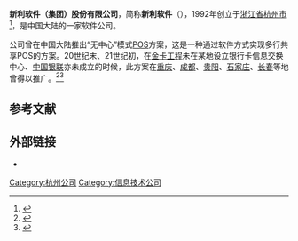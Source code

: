 '''新利软件（集团）股份有限公司'''，简称'''新利软件'''（{{hkex|8076}}），1992年创立于[[浙江省|浙江省]][[杭州市|杭州市]]<ref>{{cite news|url=http://www.china.com.cn/chinese/chuangye/67925.htm|title=新利挂牌香港二板 风光难掩财富梦幻灭|accessdate=2015-06-26|publisher=21世纪经济报道|date=2001-10-17|archive-date=2015-09-23|archive-url=https://web.archive.org/web/20150923224300/http://www.china.com.cn/chinese/chuangye/67925.htm|dead-url=no}}</ref>，是中国大陆的一家软件公司。

公司曾在中国大陆推出“无中心”模式[[銷售時點情報系統|POS]]方案，这是一种通过软件方式实现多行共享POS的方案。20世纪末、21世纪初，在[[金卡工程|金卡工程]]未在某地设立银行卡信息交换中心、[[中国银联|中国银联]]亦未成立的时候，此方案在[[重庆|重庆]]、[[成都|成都]]、[[贵阳|贵阳]]、[[石家庄|石家庄]]、[[长春|长春]]等地曾得以推广。<ref>{{cite news|author1=张旭东|title=金卡换乘银联——中国银行卡联通改道易辙|publisher=IT经理世界|date=2002-01-20}}</ref><ref>{{cite news|author1=肖朝虎|title=银联：跨越银行卡互联这道槛|url=http://www.ccidnet.com/2002/0130/9446.shtml|accessdate=2015-06-26|publisher=[[赛迪网|赛迪网]]|date=2002-01-30|archive-date=2019-09-16|archive-url=https://web.archive.org/web/20190916190307/http://www.ccidnet.com/2002/0130/9446.shtml|dead-url=no}}</ref>

== 参考文献 ==
{{reflist}}

== 外部链接 ==
* {{official website|www.singlee.com.cn}}

[[Category:杭州公司|Category:杭州公司]]
[[Category:信息技术公司|Category:信息技术公司]]
